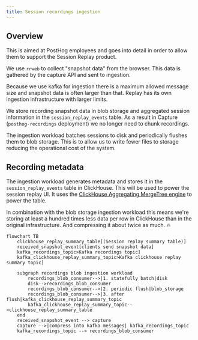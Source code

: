 ```yaml
---
title: Session recordings ingestion
---
```


## Overview

This is aimed at PostHog employees and goes into detail in order to allow them to support the Session Replay product.

We use `rrweb` to collect "snapshot data" from the browser. This data is gathered by the capture API and sent to ingestion.

Because we use kafka for ingestion there is a maximum allowed message size and snapshot data is often larger than that. Replay has its own ingestion infrastructure with larger limits. 

We store recording snapshot data in blob storage and aggregated session information in the `session_replay_events` table. As a result in Capture (`posthog-recordings` deployment) we no longer need to chunk recordings.

The ingestion workload batches sessions to disk and periodically flushes them to blob storage. This is to allow us to write fewer files to storage reducing the operational cost of the system.


## Recording metadata

The ingestion workload generates metadata and stores it in the `session_replay_events` table in ClickHouse. This will be used to power the session replay UI. It uses the [ClickHouse Aggregating MergeTree engine](https://clickhouse.com/docs/en/engines/table-engines/mergetree-family/aggregatingmergetree) to power the table. 

In combination with the blob storage ingestion workload this means we're storing at least a hundred times less data per row in ClickHouse than in the original infrastructure. And compressing it about twice as much. 🔥

```mermaid
flowchart TB
    clickhouse_replay_summary_table[(Session replay summary table)]
    received_snapshot_event[clients send snapshot data]
    kafka_recordings_topic>Kafka recordings topic]
    kafka_clickhouse_replay_summary_topic>Kafka clickhouse replay summary topic]
    
    subgraph recordings blob ingestion workload
        recordings_blob_consumer-->|1. statefully batch|disk
        disk-->recordings_blob_consumer
        recordings_blob_consumer-->|2. periodic flush|blob_storage
        recordings_blob_consumer-->|3. after flush|kafka_clickhouse_replay_summary_topic
        kafka_clickhouse_replay_summary_topic-->clickhouse_replay_summary_table
    end
    received_snapshot_event --> capture
    capture -->|compress into kafka messages| kafka_recordings_topic
    kafka_recordings_topic --> recordings_blob_consumer
```
